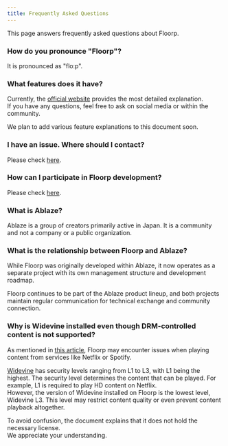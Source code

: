 ```yaml
---
title: Frequently Asked Questions
---
```



This page answers frequently asked questions about Floorp.

### How do you pronounce "Floorp"?

It is pronounced as "floːp".

### What features does it have?

Currently, the [official website](https://floorp.app) provides the most detailed explanation.\
If you have any questions, feel free to ask on social media or within the community.

We plan to add various feature explanations to this document soon.

### I have an issue. Where should I contact?

Please check [here](/docs/other/issue-checklist).

### How can I participate in Floorp development?

Please check [here](/docs/other/join).

### What is Ablaze?

Ablaze is a group of creators primarily active in Japan. It is a community and not a company or a public organization.

### What is the relationship between Floorp and Ablaze?

While Floorp was originally developed within Ablaze, it now operates as a separate project with its own management structure and development roadmap.

Floorp continues to be part of the Ablaze product lineup, and both projects maintain regular communication for technical exchange and community connection.

### Why is Widevine installed even though DRM-controlled content is not supported?

As mentioned in [this article](/docs/issue-tracker/drm), Floorp may encounter issues when playing content from services like Netflix or Spotify.

[Widevine](https://www.widevine.com/) has security levels ranging from L1 to L3, with L1 being the highest. The security level determines the content that can be played. For example, L1 is required to play HD content on Netflix.\
However, the version of Widevine installed on Floorp is the lowest level, Widevine L3. This level may restrict content quality or even prevent content playback altogether.

To avoid confusion, the document explains that it does not hold the necessary license.\
We appreciate your understanding.

<Support />
